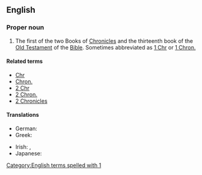 {{book of the Bible|Books of Chronicles}}
==English==

===Proper noun===
{{en-proper noun}}

# {{context|biblical|lang=en}} The first of the two Books of [[Chronicles]] and the thirteenth book of the [[Old Testament]] of the [[Bible]]. Sometimes abbreviated as [[1 Chr]] or [[1 Chron.]]

====Related terms====
* [[Chr]]
* [[Chron.]]
* [[2 Chr]]
* [[2 Chron.]]
* [[2 Chronicles]]

====Translations====
{{trans-top|book of the Bible}}
* German: {{t|de|1 Chronik}}
* Greek: {{t|el|Α' Παραλειπομένων}}
{{trans-mid}}
* Irish: {{t|ga|Céad Leabhar na gCroinicí|m}}, {{t|ga|1 Croinicí|f-p}}
* Japanese: {{t|ja|歴代志上|tr=rekidaishi jō|sc=Jpan}}
{{trans-bottom}}

[[Category:English terms spelled with 1]]